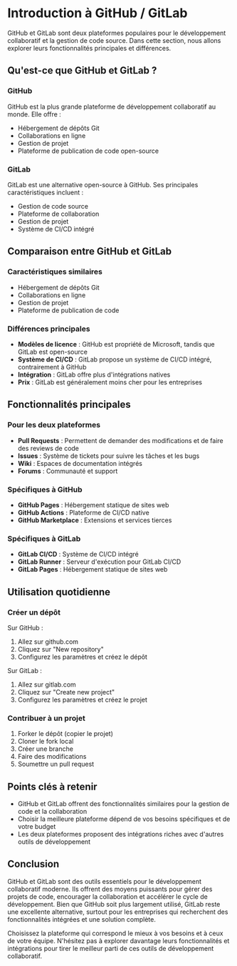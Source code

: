 # Introduction à GitHub / GitLab

GitHub et GitLab sont deux plateformes populaires pour le développement collaboratif et la gestion de code source. Dans cette section, nous allons explorer leurs fonctionnalités principales et différences.

## Qu'est-ce que GitHub et GitLab ?

### GitHub

GitHub est la plus grande plateforme de développement collaboratif au monde. Elle offre :

- Hébergement de dépôts Git
- Collaborations en ligne
- Gestion de projet
- Plateforme de publication de code open-source

### GitLab

GitLab est une alternative open-source à GitHub. Ses principales caractéristiques incluent :

- Gestion de code source
- Plateforme de collaboration
- Gestion de projet
- Système de CI/CD intégré

## Comparaison entre GitHub et GitLab

### Caractéristiques similaires

- Hébergement de dépôts Git
- Collaborations en ligne
- Gestion de projet
- Plateforme de publication de code

### Différences principales

- **Modèles de licence** : GitHub est propriété de Microsoft, tandis que GitLab est open-source
- **Système de CI/CD** : GitLab propose un système de CI/CD intégré, contrairement à GitHub
- **Intégration** : GitLab offre plus d'intégrations natives
- **Prix** : GitLab est généralement moins cher pour les entreprises

## Fonctionnalités principales

### Pour les deux plateformes

- **Pull Requests** : Permettent de demander des modifications et de faire des reviews de code
- **Issues** : Système de tickets pour suivre les tâches et les bugs
- **Wiki** : Espaces de documentation intégrés
- **Forums** : Communauté et support

### Spécifiques à GitHub

- **GitHub Pages** : Hébergement statique de sites web
- **GitHub Actions** : Plateforme de CI/CD native
- **GitHub Marketplace** : Extensions et services tierces

### Spécifiques à GitLab

- **GitLab CI/CD** : Système de CI/CD intégré
- **GitLab Runner** : Serveur d'exécution pour GitLab CI/CD
- **GitLab Pages** : Hébergement statique de sites web

## Utilisation quotidienne

### Créer un dépôt

Sur GitHub :
1. Allez sur github.com
2. Cliquez sur "New repository"
3. Configurez les paramètres et créez le dépôt

Sur GitLab :
1. Allez sur gitlab.com
2. Cliquez sur "Create new project"
3. Configurez les paramètres et créez le projet

### Contribuer à un projet

1. Forker le dépôt (copier le projet)
2. Cloner le fork local
3. Créer une branche
4. Faire des modifications
5. Soumettre un pull request

## Points clés à retenir

- GitHub et GitLab offrent des fonctionnalités similaires pour la gestion de code et la collaboration
- Choisir la meilleure plateforme dépend de vos besoins spécifiques et de votre budget
- Les deux plateformes proposent des intégrations riches avec d'autres outils de développement

## Conclusion

GitHub et GitLab sont des outils essentiels pour le développement collaboratif moderne. Ils offrent des moyens puissants pour gérer des projets de code, encourager la collaboration et accélérer le cycle de développement. Bien que GitHub soit plus largement utilisé, GitLab reste une excellente alternative, surtout pour les entreprises qui recherchent des fonctionnalités intégrées et une solution complète.

Choisissez la plateforme qui correspond le mieux à vos besoins et à ceux de votre équipe. N'hésitez pas à explorer davantage leurs fonctionnalités et intégrations pour tirer le meilleur parti de ces outils de développement collaboratif.
